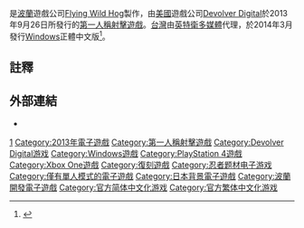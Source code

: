 {{NoteTA
| G1 = Games
| 1 = zh-cn:影子武士; zh-tw:影武者;
}}

{{vgname|影武者|en=Shadow Warrior|cn=影子武士|tw=影武者}}是[[波蘭|波蘭]]遊戲公司[[Flying_Wild_Hog|Flying Wild Hog]]製作，由[[美國|美國]]遊戲公司[[Devolver_Digital|Devolver Digital]]於2013年9月26日所發行的[[第一人稱射擊遊戲|第一人稱射擊遊戲]]。[[台灣|台灣]]由[[英特衛多媒體|英特衛多媒體]]代理，於2014年3月發行[[Windows|Windows]]正體中文版<ref>{{Cite web |url=http://gnn.gamer.com.tw/9/94609.html |title=融合東方玄幻與西方暴力動作射擊遊戲《影武者》中文版畫面曝光 |access-date=2014-03-20 |archive-date=2016-10-19 |archive-url=https://web.archive.org/web/20161019013422/http://gnn.gamer.com.tw/9/94609.html }}</ref>。

==註釋==
<references/>

==外部連結==
*{{Official website|http://www.shadowwarrior.com/}}

{{影武者系列}}
{{DEFAULTSORT:Shadow Warrior}}

[[Category:影武者系列|1]]
[[Category:2013年電子遊戲|Category:2013年電子遊戲]]
[[Category:第一人稱射擊遊戲|Category:第一人稱射擊遊戲]]
[[Category:Devolver_Digital游戏|Category:Devolver Digital游戏]]
[[Category:Windows遊戲|Category:Windows遊戲]]
[[Category:PlayStation_4遊戲|Category:PlayStation 4遊戲]]
[[Category:Xbox_One遊戲|Category:Xbox One遊戲]]
[[Category:復刻遊戲|Category:復刻遊戲]]
[[Category:忍者题材电子游戏|Category:忍者题材电子游戏]]
[[Category:僅有單人模式的電子遊戲|Category:僅有單人模式的電子遊戲]]
[[Category:日本背景電子遊戲|Category:日本背景電子遊戲]]
[[Category:波蘭開發電子遊戲|Category:波蘭開發電子遊戲]]
[[Category:官方简体中文化游戏|Category:官方简体中文化游戏]]
[[Category:官方繁体中文化游戏|Category:官方繁体中文化游戏]]

{{fps-videogame-stub}}